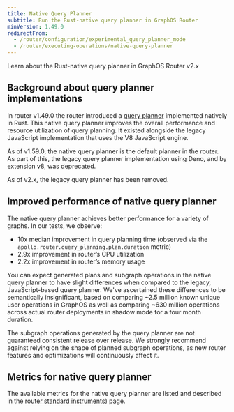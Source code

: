 ```yaml
---
title: Native Query Planner
subtitle: Run the Rust-native query planner in GraphOS Router
minVersion: 1.49.0
redirectFrom:
  - /router/configuration/experimental_query_planner_mode
  - /router/executing-operations/native-query-planner
---
```


Learn about the Rust-native query planner in GraphOS Router v2.x

## Background about query planner implementations

In router v1.49.0 the router introduced a [query planner](/graphos/routing/about-router#query-planning) implemented natively in Rust. This native query planner improves the overall performance and resource utilization of query planning. It existed alongside the legacy JavaScript implementation that uses the V8 JavaScript engine.

As of v1.59.0, the native query planner is the default planner in the router. As part of this, the legacy query planner implementation using Deno, and by extension v8, was deprecated. 

As of v2.x, the legacy query planner has been removed.

## Improved performance of native query planner

The native query planner achieves better performance for a variety of graphs. In our tests, we observe:

- 10x median improvement in query planning time (observed via the `apollo.router.query_planning.plan.duration` metric)
- 2.9x improvement in router’s CPU utilization
- 2.2x improvement in router’s memory usage

You can expect generated plans and subgraph operations in the native query planner to have slight differences when compared to the legacy, JavaScript-based query planner. We've ascertained these differences to be semantically insignificant, based on comparing ~2.5 million known unique user operations in GraphOS as well as comparing ~630 million operations across actual router deployments in shadow mode for a four month duration.

<Note>

The subgraph operations generated by the query planner are not guaranteed consistent release over release. We strongly recommend against relying on the shape of planned subgraph operations, as new router features and optimizations will continuously affect it.

</Note>

## Metrics for native query planner

The available metrics for the native query planner are listed and described in the [router standard instruments](/router/configuration/telemetry/instrumentation/standard-instruments#query-planner)) page.
